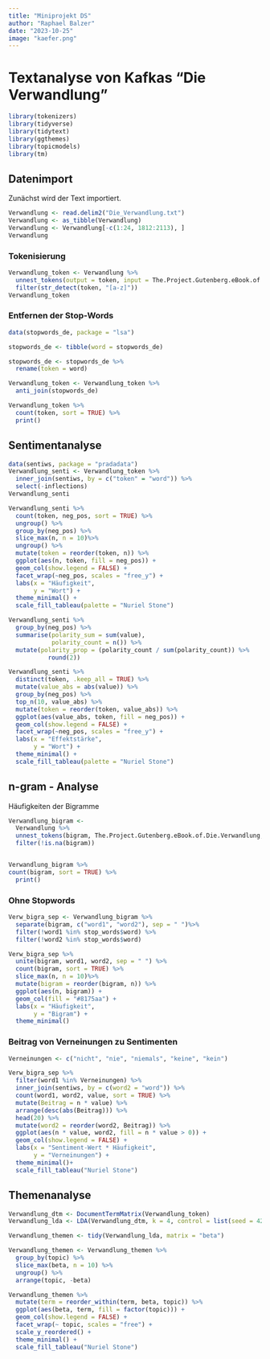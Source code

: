 ```yaml
---
title: "Miniprojekt DS"
author: "Raphael Balzer"
date: "2023-10-25"
image: "kaefer.png"
---
```


# Textanalyse von Kafkas "Die Verwandlung"

```r
library(tokenizers)
library(tidyverse)
library(tidytext)
library(ggthemes)
library(topicmodels)
library(tm)
```

## Datenimport

Zunächst wird der Text importiert.

```r
Verwandlung <- read.delim2("Die_Verwandlung.txt")
Verwandlung <- as_tibble(Verwandlung)
Verwandlung <- Verwandlung[-c(1:24, 1812:2113), ]
Verwandlung
```

### Tokenisierung

```r
Verwandlung_token <- Verwandlung %>% 
  unnest_tokens(output = token, input = The.Project.Gutenberg.eBook.of.Die.Verwandlung) %>% 
  filter(str_detect(token, "[a-z]"))
Verwandlung_token
```

### Entfernen der Stop-Words

```r
data(stopwords_de, package = "lsa")

stopwords_de <- tibble(word = stopwords_de)

stopwords_de <- stopwords_de %>% 
  rename(token = word)  

Verwandlung_token <- Verwandlung_token %>% 
  anti_join(stopwords_de)

Verwandlung_token %>% 
  count(token, sort = TRUE) %>% 
  print()
```

## Sentimentanalyse

```r
data(sentiws, package = "pradadata")
Verwandlung_senti <- Verwandlung_token %>% 
  inner_join(sentiws, by = c("token" = "word")) %>% 
  select(-inflections)
Verwandlung_senti
```

```r
Verwandlung_senti %>%
  count(token, neg_pos, sort = TRUE) %>%
  ungroup() %>%
  group_by(neg_pos) %>%
  slice_max(n, n = 10)%>%
  ungroup() %>%
  mutate(token = reorder(token, n)) %>%
  ggplot(aes(n, token, fill = neg_pos)) +
  geom_col(show.legend = FALSE) +
  facet_wrap(~neg_pos, scales = "free_y") +
  labs(x = "Häufigkeit",
       y = "Wort") +
  theme_minimal() +
  scale_fill_tableau(palette = "Nuriel Stone")
```

```r
Verwandlung_senti %>% 
  group_by(neg_pos) %>% 
  summarise(polarity_sum = sum(value),
            polarity_count = n()) %>% 
  mutate(polarity_prop = (polarity_count / sum(polarity_count)) %>% 
           round(2))
```

```r
Verwandlung_senti %>% 
  distinct(token, .keep_all = TRUE) %>% 
  mutate(value_abs = abs(value)) %>%
  group_by(neg_pos) %>%
  top_n(10, value_abs) %>%
  mutate(token = reorder(token, value_abs)) %>%
  ggplot(aes(value_abs, token, fill = neg_pos)) +
  geom_col(show.legend = FALSE) +
  facet_wrap(~neg_pos, scales = "free_y") +
  labs(x = "Effektstärke",
       y = "Wort") +
  theme_minimal() +
  scale_fill_tableau(palette = "Nuriel Stone")
```

## n-gram - Analyse

Häufigkeiten der Bigramme

```r
Verwandlung_bigram <- 
  Verwandlung %>%
  unnest_tokens(bigram, The.Project.Gutenberg.eBook.of.Die.Verwandlung, token = "ngrams", n = 2) %>%
  filter(!is.na(bigram))


Verwandlung_bigram %>% 
count(bigram, sort = TRUE) %>% 
  print()
```

### Ohne Stopwords

```r
Verw_bigra_sep <- Verwandlung_bigram %>%
  separate(bigram, c("word1", "word2"), sep = " ")%>%
  filter(!word1 %in% stop_words$word) %>%
  filter(!word2 %in% stop_words$word)

Verw_bigra_sep %>%
  unite(bigram, word1, word2, sep = " ") %>%
  count(bigram, sort = TRUE) %>%
  slice_max(n, n = 10)%>%
  mutate(bigram = reorder(bigram, n)) %>%
  ggplot(aes(n, bigram)) +
  geom_col(fill = "#8175aa") +
  labs(x = "Häufigkeit",
       y = "Bigram") +
  theme_minimal()
```

### Beitrag von Verneinungen zu Sentimenten

```r
Verneinungen <- c("nicht", "nie", "niemals", "keine", "kein")

Verw_bigra_sep %>%
  filter(word1 %in% Verneinungen) %>%
  inner_join(sentiws, by = c(word2 = "word")) %>%
  count(word1, word2, value, sort = TRUE) %>% 
  mutate(Beitrag = n * value) %>%
  arrange(desc(abs(Beitrag))) %>%
  head(20) %>%
  mutate(word2 = reorder(word2, Beitrag)) %>%
  ggplot(aes(n * value, word2, fill = n * value > 0)) +
  geom_col(show.legend = FALSE) +
  labs(x = "Sentiment-Wert * Häufigkeit",
       y = "Verneinungen") +
  theme_minimal()+
  scale_fill_tableau("Nuriel Stone")
```

## Themenanalyse

```r
Verwandlung_dtm <- DocumentTermMatrix(Verwandlung_token)
Verwandlung_lda <- LDA(Verwandlung_dtm, k = 4, control = list(seed = 42))
```

```r
Verwandlung_themen <- tidy(Verwandlung_lda, matrix = "beta")

Verwandlung_themen <- Verwandlung_themen %>%
  group_by(topic) %>%
  slice_max(beta, n = 10) %>% 
  ungroup() %>%
  arrange(topic, -beta)

Verwandlung_themen %>%
  mutate(term = reorder_within(term, beta, topic)) %>%
  ggplot(aes(beta, term, fill = factor(topic))) +
  geom_col(show.legend = FALSE) +
  facet_wrap(~ topic, scales = "free") +
  scale_y_reordered() +
  theme_minimal() +
  scale_fill_tableau("Nuriel Stone")
```